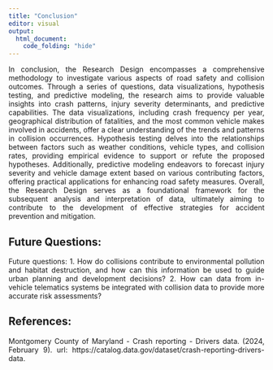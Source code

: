 ```yaml
---
title: "Conclusion"
editor: visual
output:
  html_document:
    code_folding: "hide"
---
```


::: {style="text-align:justify"}
In conclusion, the Research Design encompasses a comprehensive methodology to investigate various aspects of road safety and collision outcomes. Through a series of questions, data visualizations, hypothesis testing, and predictive modeling, the research aims to provide valuable insights into crash patterns, injury severity determinants, and predictive capabilities. The data visualizations, including crash frequency per year, geographical distribution of fatalities, and the most common vehicle makes involved in accidents, offer a clear understanding of the trends and patterns in collision occurrences. Hypothesis testing delves into the relationships between factors such as weather conditions, vehicle types, and collision rates, providing empirical evidence to support or refute the proposed hypotheses. Additionally, predictive modeling endeavors to forecast injury severity and vehicle damage extent based on various contributing factors, offering practical applications for enhancing road safety measures. Overall, the Research Design serves as a foundational framework for the subsequent analysis and interpretation of data, ultimately aiming to contribute to the development of effective strategies for accident prevention and mitigation.
:::

## Future Questions:

::: {style="text-align:justify"}
Future questions: 1. How do collisions contribute to environmental pollution and habitat destruction, and how can this information be used to guide urban planning and development decisions? 2. How can data from in-vehicle telematics systems be integrated with collision data to provide more accurate risk assessments?
:::

## References:

::: {style="text-align:justify"}
Montgomery County of Maryland - Crash reporting - Drivers data. (2024, February 9). url: https://catalog.data.gov/dataset/crash-reporting-drivers-data.
:::
